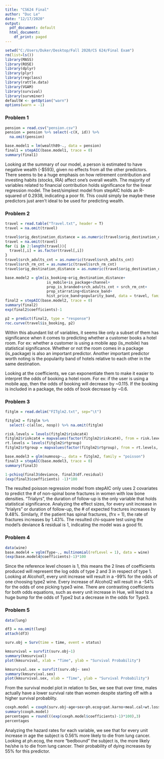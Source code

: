 ```yaml
---
title: "CS624 Final"
author: "Duc Le"
date: "12/17/2020"
output:
  pdf_document: default
  html_document:
    df_print: paged
---
```

```r
setwd("C:/Users/Duker/Desktop/Fall 2020/CS 624/Final Exam")
rm(list=ls())
library(MASS)
library(ROSE)
library(dplyr)
library(plyr)
library(regclass)
library(rattle.data)
library(VGAM)
library(survival)
library(survminer)
defaultW <- getOption("warn") 
options(warn = -1)
```

### Problem 1 
```r
pension = read.csv("pension.csv")
pension = pension %>% select(-c(X, id)) %>%
  na.omit(pension)

base.model1 = lm(wealth89~., data = pension)
final1 = stepAIC(base.model1, trace = 0)
summary(final1)
```
Looking at the summary of our model, a person is estimated to have negative wealth (-$593), given no effects from all the other predictors. There seems to be a huge emphasis on how retirement contribution and investing habits (stocks, IRA) affect one's overall wealth.
The majority of variables related to financial contribution holds significance for the linear regression model. The best/simplest model from stepAIC holds an R-squared of 0.2938, indicating a poor fit. This could simply be maybe these predictors just aren't ideal to be used for predicting wealth.

### Problem 2
```r
travel = read.table("Travel.txt", header = T)
travel = na.omit(travel)

travel$orig_destination_distance = as.numeric(travel$orig_destination_distance)
travel = na.omit(travel)
for (i in 2:length(travel)){
  travel[,i] = as.factor(travel[,i])
}
travel$srch_adults_cnt = as.numeric(travel$srch_adults_cnt)
travel$srch_rm_cnt = as.numeric(travel$srch_rm_cnt)
travel$orig_destination_distance = as.numeric(travel$orig_destination_distance)

base.model2 = glm(is_booking~orig_destination_distance+
                   is_mobile+is_package+channel+
                   prop_is_branded+srch_adults_cnt + srch_rm_cnt+
                   prop_starrating+distance_band+
                   hist_price_band+popularity_band, data = travel, family = "binomial")
final2 = stepAIC(base.model2, trace = 0)
summary(final2)
exp(final2$coefficients)-1

p2 = predict(final2, type = "response")
roc.curve(travel$is_booking, p2)
```
Within this abundant list of variables, it seems like only a subset of them has significance when it comes to predicting whether a customer books a hotel room. For ex: whether a customer is using a mobile app (is_mobile) has statistical significance.
Whether or not the room comes in a package (is_package) is also an important predictor.
Another important predictor worth noting is the popularity band of hotels relative to each
other in the same destination.

Looking at the coefficients, we can exponentiate them to make it easier to interpret the
odds of booking a hotel room. For ex: if the user is using a mobile app, then the odds
of booking will decrease by ~0.115. If the booking is included in a package, the odds
of book decrease by ~0.6.

### Problem 3
```r
fitglm = read.delim("FITglm2.txt", sep="\t")

fitglm2 = fitglm %>%
  select(-c(alloc, nosp)) %>% na.omit(fitglm)

risk.levels = levels(fitglm2$riskcat4)
fitglm2$riskcat4 = mapvalues(factor(fitglm2$riskcat4), from = risk.levels, to = seq(length(risk.levels)))
rt.levels = levels(fitglm2$rtgroup)
fitglm2$rtgroup = mapvalues(factor(fitglm2$rtgroup), from = rt.levels, to = seq(length(rt.levels)))

base.model3 = glm(numnosp~., data = fitglm2, family = "poisson")
final3 = stepAIC(base.model3, trace = 0)
summary(final3)

1-pchisq(final3$deviance, final3$df.residual)
(exp(final3$coefficients) -1)*100
```
The resulted poisson regression model from stepAIC only uses 2 covariates to predict the # of non-spinal bone fractures in women with low bone densities. "Trialyrs", the duration of follow-up is the only variable that holds statistical significance.
Analyzing the effect sizes, for every unit increase in "trialyrs" or duration of follow-up, the # of expected fractures increases by 9.48%. Similarly, if the patient has spinal fractures, (frx = 1), the rate of fractures increases by 1.43%. The resulted chi-square test using the model's deviance & residual is 1, indicating the model was a good fit.

### Problem 4 
```r
data(wine)
base.model4 = vglm(Type~., multinomial(refLevel = 1), data = wine)
(exp(base.model4@coefficients)-1)*100
```
Since the reference level chosen is 1, this means the 2 lines of coefficients produced will represent the log odds of type 2 and 3 in respect of type 1.
Looking at Alcohol1, every unit increase will result in a -99% for the odds of one choosing type2 wine.
Every increase of Alcohol2 will result in a -54% for the odds of one picking type3 wine.
There are contrasting coefficients for both odds equations, such as every unit increase in Hue, will lead to a huge bump for the odds of Type2 but a decrease in the odds for Type3.

### Problem 5 
```r
data(lung)

df3 = na.omit(lung)
attach(df3)

surv.obj = Surv(time = time, event = status)

kmsurvival = survfit(surv.obj~1)
summary(kmsurvival)
plot(kmsurvival, xlab = "Time", ylab = "Survival Probability")

kmsurvival.sex = survfit(surv.obj~ sex)
summary(kmsurvival.sex)
plot(kmsurvival.sex, xlab = "Time", ylab = "Survival Probability")
```
From the survival model plot in relation to Sex, we see that over time, males actually
have a lower survival rate than women despite starting off with a higher survival probablity.

```r
coxph.model = coxph(surv.obj~age+sex+ph.ecog+pat.karno+meal.cal+wt.loss, data = df3)
summary(coxph.model)
percentages = round(((exp(coxph.model$coefficients)-1)*100),3)
percentages
```
Analyzing the hazard rates for each variable, we see that for every unit increase in age
the subject is 0.56% more likely to die from lung cancer.
Looking at ph.ecog, the more "bedbound" the subject is, the more likely he/she is to
die from lung cancer. Their probability of dying increases by 55% for this predictor.

